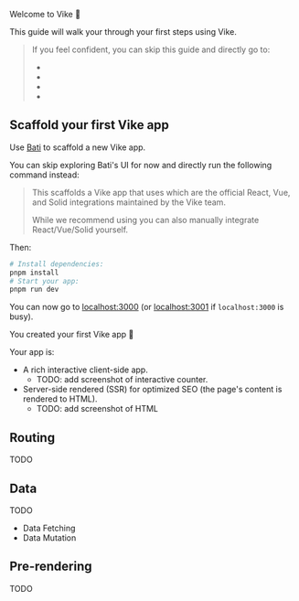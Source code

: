 
Welcome to Vike 🔨

This guide will walk your through your first steps using Vike.

> If you feel confident, you can skip this guide and directly go to:
> - <Link href="/routing" />
> - <Link href="/data-fetching" />
> - <Link href="/pre-rendering" />
> - <Link href="/common-issues" />


## Scaffold your first Vike app

Use [Bati](https://batijs.dev) to scaffold a new Vike app.

You can skip exploring Bati's UI for now and directly run the following command instead:

<BatiCmd />

> This scaffolds a Vike app that uses <UiFrameworkVikeExtension name links /> which are the official React, Vue, and Solid integrations maintained by the Vike team.
>
> While we recommend using <UiFrameworkVikeExtension name /> you can also <Link href="/new#without-vike-react-vue-solid">manually integrate React/Vue/Solid yourself</Link>.

Then:

```bash
# Install dependencies:
pnpm install
# Start your app:
pnpm run dev
```

You can now go to [localhost:3000](http://localhost:3000) <span class="gray">(or [localhost:3001](http://localhost:3001) if `localhost:3000` is busy)</span>.

You created your first Vike app 🎉

Your app is:
- A rich interactive client-side app.
  - TODO: add screenshot of interactive counter.
- Server-side rendered (SSR) for optimized SEO (the page's content is rendered to HTML).
  - TODO: add screenshot of HTML

## Routing

TODO

## Data

TODO

- Data Fetching
- Data Mutation

## Pre-rendering

TODO
